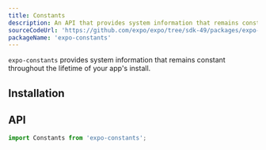 ```yaml
---
title: Constants
description: An API that provides system information that remains constant throughout the lifetime of your app's installation.
sourceCodeUrl: 'https://github.com/expo/expo/tree/sdk-49/packages/expo-constants'
packageName: 'expo-constants'
---
```



`expo-constants` provides system information that remains constant throughout the lifetime of your app's install.

<PlatformsSection android emulator ios simulator web />

## Installation

<APIInstallSection />

## API

```js
import Constants from 'expo-constants';
```

<APISection packageName="expo-constants" apiName="Constants" />
